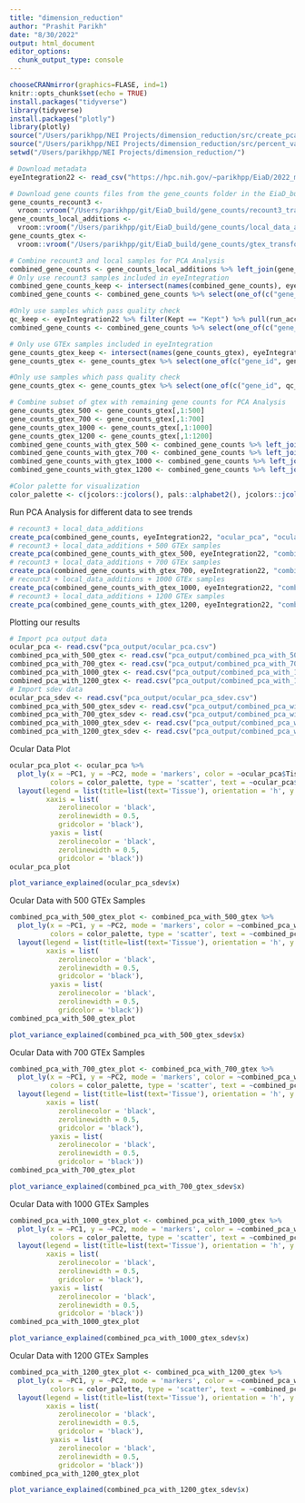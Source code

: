 ```yaml
---
title: "dimension_reduction"
author: "Prashit Parikh"
date: "8/30/2022"
output: html_document
editor_options: 
  chunk_output_type: console
---
```


```r
chooseCRANmirror(graphics=FLASE, ind=1)
knitr::opts_chunk$set(echo = TRUE)
install.packages("tidyverse")
library(tidyverse)
install.packages("plotly")
library(plotly)
source("/Users/parikhpp/NEI Projects/dimension_reduction/src/create_pca.R")
source("/Users/parikhpp/NEI Projects/dimension_reduction/src/percent_variance_explained_plot.R")
setwd("/Users/parikhpp/NEI Projects/dimension_reduction/")
```

```r
# Download metadata
eyeIntegration22 <- read_csv("https://hpc.nih.gov/~parikhpp/EiaD/2022_metadata.csv")

# Download gene counts files from the gene_counts folder in the EiaD_build repository
gene_counts_recount3 <- 
  vroom::vroom("/Users/parikhpp/git/EiaD_build/gene_counts/recount3_transformed_counts.csv")
gene_counts_local_additions <- 
  vroom::vroom("/Users/parikhpp/git/EiaD_build/gene_counts/local_data_additions_transformed_counts.csv")
gene_counts_gtex <- 
  vroom::vroom("/Users/parikhpp/git/EiaD_build/gene_counts/gtex_transformed_counts.csv")

# Combine recount3 and local samples for PCA Analysis
combined_gene_counts <- gene_counts_local_additions %>% left_join(gene_counts_recount3, by = "gene_id")
# Only use recount3 samples included in eyeIntegration
combined_gene_counts_keep <- intersect(names(combined_gene_counts), eyeIntegration22$run_accession)
combined_gene_counts <- combined_gene_counts %>% select(one_of(c("gene_id", combined_gene_counts_keep)))

#Only use samples which pass quality check
qc_keep <- eyeIntegration22 %>% filter(Kept == "Kept") %>% pull(run_accession)
combined_gene_counts <- combined_gene_counts %>% select(one_of(c("gene_id", qc_keep)))

# Only use GTEx samples included in eyeIntegration
gene_counts_gtex_keep <- intersect(names(gene_counts_gtex), eyeIntegration22$run_accession)
gene_counts_gtex <- gene_counts_gtex %>% select(one_of(c("gene_id", gene_counts_gtex_keep)))

#Only use samples which pass quality check
gene_counts_gtex <- gene_counts_gtex %>% select(one_of(c("gene_id", qc_keep)))

# Combine subset of gtex with remaining gene counts for PCA Analysis
gene_counts_gtex_500 <- gene_counts_gtex[,1:500]
gene_counts_gtex_700 <- gene_counts_gtex[,1:700]
gene_counts_gtex_1000 <- gene_counts_gtex[,1:1000]
gene_counts_gtex_1200 <- gene_counts_gtex[,1:1200]
combined_gene_counts_with_gtex_500 <- combined_gene_counts %>% left_join(gene_counts_gtex_500, by = "gene_id")
combined_gene_counts_with_gtex_700 <- combined_gene_counts %>% left_join(gene_counts_gtex_700, by = "gene_id")
combined_gene_counts_with_gtex_1000 <- combined_gene_counts %>% left_join(gene_counts_gtex_1000, by = "gene_id")
combined_gene_counts_with_gtex_1200 <- combined_gene_counts %>% left_join(gene_counts_gtex_1200, by = "gene_id")

#Color palette for visualization
color_palette <- c(jcolors::jcolors(), pals::alphabet2(), jcolors::jcolors(), pals::alphabet()) %>% unname()
```

Run PCA Analysis for different data to see trends

```r
# recount3 + local_data_additions
create_pca(combined_gene_counts, eyeIntegration22, "ocular_pca", "ocular_pca_sdev")
# recount3 + local_data_additions + 500 GTEx samples
create_pca(combined_gene_counts_with_gtex_500, eyeIntegration22, "combined_pca_with_500_gtex", "combined_pca_with_500_gtex_sdev")
# recount3 + local_data_additions + 700 GTEx samples
create_pca(combined_gene_counts_with_gtex_700, eyeIntegration22, "combined_pca_with_700_gtex", "combined_pca_with_700_gtex_sdev")
# recount3 + local_data_additions + 1000 GTEx samples
create_pca(combined_gene_counts_with_gtex_1000, eyeIntegration22, "combined_pca_with_1000_gtex", "combined_pca_with_1000_gtex_sdev")
# recount3 + local_data_additions + 1200 GTEx samples
create_pca(combined_gene_counts_with_gtex_1200, eyeIntegration22, "combined_pca_with_1200_gtex", "combined_pca_with_1200_gtex_sdev")
```

Plotting our results

```r
# Import pca output data
ocular_pca <- read.csv("pca_output/ocular_pca.csv")
combined_pca_with_500_gtex <- read.csv("pca_output/combined_pca_with_500_gtex.csv")
combined_pca_with_700_gtex <- read.csv("pca_output/combined_pca_with_700_gtex.csv")
combined_pca_with_1000_gtex <- read.csv("pca_output/combined_pca_with_1000_gtex.csv")
combined_pca_with_1200_gtex <- read.csv("pca_output/combined_pca_with_1200_gtex.csv")
# Import sdev data
ocular_pca_sdev <- read.csv("pca_output/ocular_pca_sdev.csv")
combined_pca_with_500_gtex_sdev <- read.csv("pca_output/combined_pca_with_500_gtex_sdev.csv")
combined_pca_with_700_gtex_sdev <- read.csv("pca_output/combined_pca_with_700_gtex_sdev.csv")
combined_pca_with_1000_gtex_sdev <- read.csv("pca_output/combined_pca_with_1000_gtex_sdev.csv")
combined_pca_with_1200_gtex_sdev <- read.csv("pca_output/combined_pca_with_1200_gtex_sdev.csv")
```

Ocular Data Plot

```r
ocular_pca_plot <- ocular_pca %>% 
  plot_ly(x = ~PC1, y = ~PC2, mode = 'markers', color = ~ocular_pca$Tissue,
          colors = color_palette, type = 'scatter', text = ~ocular_pca$run_accession) %>%
  layout(legend = list(title=list(text='Tissue'), orientation = 'h', y = -0.2),
         xaxis = list(
            zerolinecolor = 'black',
            zerolinewidth = 0.5,
            gridcolor = 'black'),
          yaxis = list(
            zerolinecolor = 'black',
            zerolinewidth = 0.5,
            gridcolor = 'black'))
ocular_pca_plot

plot_variance_explained(ocular_pca_sdev$x)
```

Ocular Data with 500 GTEx Samples

```r
combined_pca_with_500_gtex_plot <- combined_pca_with_500_gtex %>% 
  plot_ly(x = ~PC1, y = ~PC2, mode = 'markers', color = ~combined_pca_with_500_gtex$Tissue,
          colors = color_palette, type = 'scatter', text = ~combined_pca_with_500_gtex$run_accession) %>%
  layout(legend = list(title=list(text='Tissue'), orientation = 'h', y = -0.2),
         xaxis = list(
            zerolinecolor = 'black',
            zerolinewidth = 0.5,
            gridcolor = 'black'),
          yaxis = list(
            zerolinecolor = 'black',
            zerolinewidth = 0.5,
            gridcolor = 'black'))
combined_pca_with_500_gtex_plot

plot_variance_explained(combined_pca_with_500_gtex_sdev$x)
```

Ocular Data with 700 GTEx Samples

```r
combined_pca_with_700_gtex_plot <- combined_pca_with_700_gtex %>% 
  plot_ly(x = ~PC1, y = ~PC2, mode = 'markers', color = ~combined_pca_with_700_gtex$Tissue,
          colors = color_palette, type = 'scatter', text = ~combined_pca_with_700_gtex$run_accession) %>%
  layout(legend = list(title=list(text='Tissue'), orientation = 'h', y = -0.2),
         xaxis = list(
            zerolinecolor = 'black',
            zerolinewidth = 0.5,
            gridcolor = 'black'),
          yaxis = list(
            zerolinecolor = 'black',
            zerolinewidth = 0.5,
            gridcolor = 'black'))
combined_pca_with_700_gtex_plot

plot_variance_explained(combined_pca_with_700_gtex_sdev$x)
```

Ocular Data with 1000 GTEx Samples

```r
combined_pca_with_1000_gtex_plot <- combined_pca_with_1000_gtex %>% 
  plot_ly(x = ~PC1, y = ~PC2, mode = 'markers', color = ~combined_pca_with_1000_gtex$Tissue,
          colors = color_palette, type = 'scatter', text = ~combined_pca_with_1000_gtex$run_accession) %>%
  layout(legend = list(title=list(text='Tissue'), orientation = 'h', y = -0.2),
         xaxis = list(
            zerolinecolor = 'black',
            zerolinewidth = 0.5,
            gridcolor = 'black'),
          yaxis = list(
            zerolinecolor = 'black',
            zerolinewidth = 0.5,
            gridcolor = 'black'))
combined_pca_with_1000_gtex_plot

plot_variance_explained(combined_pca_with_1000_gtex_sdev$x)
```

Ocular Data with 1200 GTEx Samples

```r
combined_pca_with_1200_gtex_plot <- combined_pca_with_1200_gtex %>% 
  plot_ly(x = ~PC1, y = ~PC2, mode = 'markers', color = ~combined_pca_with_1200_gtex$Tissue,
          colors = color_palette, type = 'scatter', text = ~combined_pca_with_1200_gtex$run_accession) %>%
  layout(legend = list(title=list(text='Tissue'), orientation = 'h', y = -0.2),
         xaxis = list(
            zerolinecolor = 'black',
            zerolinewidth = 0.5,
            gridcolor = 'black'),
          yaxis = list(
            zerolinecolor = 'black',
            zerolinewidth = 0.5,
            gridcolor = 'black'))
combined_pca_with_1200_gtex_plot

plot_variance_explained(combined_pca_with_1200_gtex_sdev$x)
```